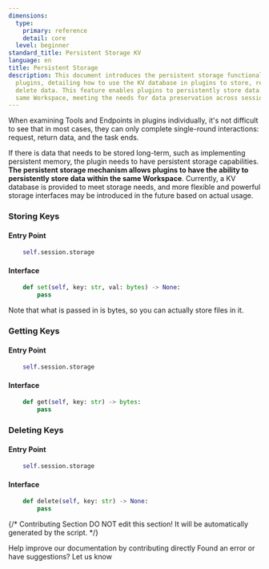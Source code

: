 ```yaml
---
dimensions:
  type:
    primary: reference
    detail: core
  level: beginner
standard_title: Persistent Storage KV
language: en
title: Persistent Storage
description: This document introduces the persistent storage functionality in Dify
  plugins, detailing how to use the KV database in plugins to store, retrieve, and
  delete data. This feature enables plugins to persistently store data within the
  same Workspace, meeting the needs for data preservation across sessions.
---
```


When examining Tools and Endpoints in plugins individually, it's not difficult to see that in most cases, they can only complete single-round interactions: request, return data, and the task ends.

If there is data that needs to be stored long-term, such as implementing persistent memory, the plugin needs to have persistent storage capabilities. **The persistent storage mechanism allows plugins to have the ability to persistently store data within the same Workspace**. Currently, a KV database is provided to meet storage needs, and more flexible and powerful storage interfaces may be introduced in the future based on actual usage.

### Storing Keys

#### **Entry Point**

```python
    self.session.storage
```

#### **Interface**

```python
    def set(self, key: str, val: bytes) -> None:
        pass
```

Note that what is passed in is bytes, so you can actually store files in it.

### Getting Keys

#### **Entry Point**

```python
    self.session.storage
```

#### **Interface**

```python
    def get(self, key: str) -> bytes:
        pass
```

### Deleting Keys

#### **Entry Point**

```python
    self.session.storage
```

#### **Interface**

```python
    def delete(self, key: str) -> None:
        pass
```

{/*
Contributing Section
DO NOT edit this section!
It will be automatically generated by the script.
*/}

<CardGroup cols="2">
    <Card
        title="Edit this page"
        icon="pen-to-square"
        href="https://github.com/langgenius/dify-docs/edit/main/plugin-dev-en/0411-persistent-storage-kv.mdx"
    >
        Help improve our documentation by contributing directly
    </Card>
    <Card
        title="Report an issue"
        icon="github"
        href="https://github.com/langgenius/dify-docs/issues/new?title=Documentation%20Issue%3A%20persistent-storage&body=%23%23%20Issue%20Description%0A%3C%21--%20Please%20briefly%20describe%20the%20issue%20you%20found%20--%3E%0A%0A%23%23%20Page%20Link%0Ahttps%3A%2F%2Fgithub.com%2Flanggenius%2Fdify-docs%2Fblob%2Fmain%2Fplugin-dev-en%2F0411-persistent-storage-kv.mdx%0A%0A%23%23%20Suggested%20Changes%0A%3C%21--%20If%20you%20have%20specific%20suggestions%20for%20changes%2C%20please%20describe%20them%20here%20--%3E%0A%0A%3C%21--%20Thank%20you%20for%20helping%20improve%20our%20documentation%21%20--%3E"
    >
        Found an error or have suggestions? Let us know
    </Card>
</CardGroup>
